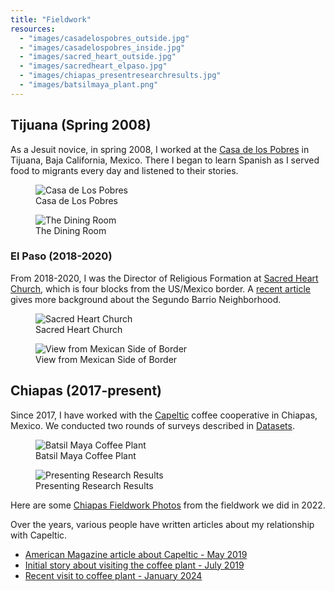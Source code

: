 ```yaml
---
title: "Fieldwork"
resources:
  - "images/casadelospobres_outside.jpg"
  - "images/casadelospobres_inside.jpg"
  - "images/sacred_heart_outside.jpg"
  - "images/sacredheart_elpaso.jpg"
  - "images/chiapas_presentresearchresults.jpg"
  - "images/batsilmaya_plant.png"
---
```


## Tijuana (Spring 2008)
As a Jesuit novice, in spring 2008, I worked at the [Casa de los Pobres](https://casadelospobresusa.com/)
in Tijuana, Baja California, Mexico. There I began to learn Spanish as I served food to migrants
every day and listened to their stories. 

::: {layout-ncol=2}
![Casa de Los Pobres](images/casadelospobres_outside.jpg)

![The Dining Room](images/casadelospobres_inside.jpg)
:::


### El Paso (2018-2020)
From 2018-2020, I was the Director of Religious Formation at [Sacred Heart Church](https://www.sacredheartelpaso.org/),
which is four blocks from the US/Mexico border. A [recent article](https://texashighways.com/culture/the-church-at-the-heart-of-el-pasos-segundo-barrio/) gives
more background about the Segundo Barrio Neighborhood.

::: {layout-ncol=2}
![Sacred Heart Church](images/sacred_heart_outside.jpg)

![View from Mexican Side of Border](images/sacredheart_elpaso.jpg)
:::

## Chiapas (2017-present)
Since 2017, I have worked with the [Capeltic](http://www.capeltic.org) 
coffee cooperative in Chiapas, Mexico. We conducted two rounds of surveys
described in [Datasets](datasets.html). 

::: {layout-ncol=2}
![Batsil Maya Coffee Plant](images/batsilmaya_plant.png)

![Presenting Research Results](images/chiapas_presentresearchresults.jpg)
:::

Here are some 
[Chiapas Fieldwork Photos](chiapas_fieldwork_photos.html) from
the fieldwork we did in 2022. 

Over the years, various people have written articles about my 
relationship with Capeltic. 

* [American Magazine article about Capeltic - May 2019](https://www.americamagazine.org/politics-society/2019/03/29/whats-your-cup-coffee-capeltic-chiapas-based-cooperative-serving)
* [Initial story about visiting the coffee plant - July 2019](https://www.jesuitscentralsouthern.org/stories/capeltic-coffee-collaborative-turning-coffee-into-hope/)
* [Recent visit to coffee plant - January 2024](https://ignatiansolidarity.net/blog/2024/03/06/coffee-catholic-social-teaching-delegation-visits-jesuit-supported-coffee-cooperative-in-mexico/)



